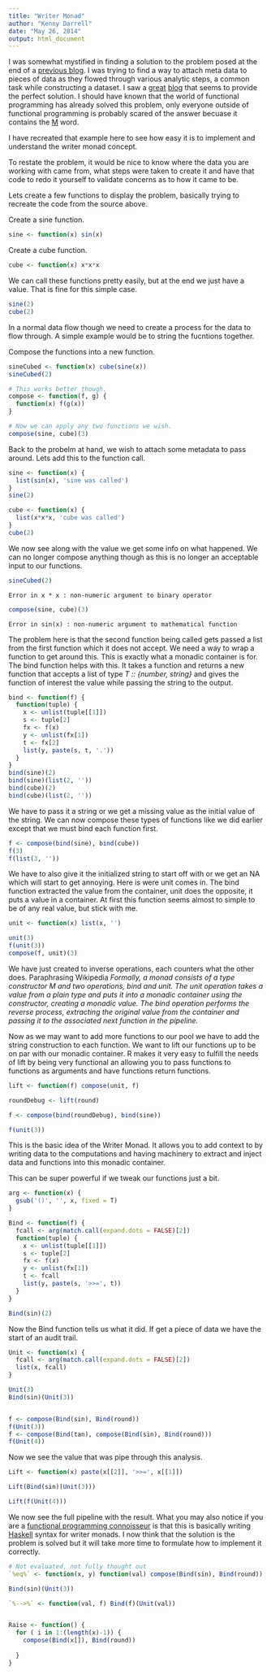 ```yaml
---
title: "Writer Monad"
author: "Kenny Darrell"
date: "May 26, 2014"
output: html_document
---
```




I was somewhat mystified in finding a solution to the problem posed at the end of a [previous blog](http://darrkj.github.io/home/blog/I%20Second%20the%20Notion). I was trying to find a way to attach meta data to pieces of data as they flowed through various analytic steps, a common task while constructing a dataset. I saw a [great](https://blog.jcoglan.com/2011/03/05/translation-from-haskell-to-javascript-of-selected-portions-of-the-best-introduction-to-monads-ive-ever-read/) [blog](https://blog.jcoglan.com/2011/03/06/monad-syntax-for-javascript/) that seems to provide the perfect solution. I should have known that the world of functional programming has already solved this problem, only everyone outside of functional programming is probably scared of the answer becuase it contains the [M](http://en.wikipedia.org/wiki/Monad_(functional_programming)) word.
 
I have recreated that example here to see how easy it is to implement and understand the writer monad concept.

To restate the problem, it would be nice to know where the data you are working with came from, what steps were taken to create it and have that code to redo it yourself to validate concerns as to how it came to be.

Lets create a few functions to display the problem, basically trying to recreate the code from the source above.

Create a sine function.
```r
sine <- function(x) sin(x)
```
Create a cube function.
```r
cube <- function(x) x*x*x
```

We can call these functions pretty easily, but at the end we just have a value. That is fine for this simple case.
```r
sine(2)
cube(2)
```

In a normal data flow though we need to create a process for the data to flow through. A simple example would be to string the fucntions together.

Compose the functions into a new function.
```r
sineCubed <- function(x) cube(sine(x))
sineCubed(2)

# This works better though.
compose <- function(f, g) {
  function(x) f(g(x))
}

# Now we can apply any two functions we wish.
compose(sine, cube)(3)
```

Back to the probelm at hand, we wish to attach some metadata to pass around. Lets add this to the function call.

```r
sine <- function(x) {
  list(sin(x), 'sine was called')
}
sine(2)

cube <- function(x) {
  list(x*x*x, 'cube was called')
}
cube(2)
```

We now see along with the value we get some info on what happened. We can no longer compose anything though as this is no longer an acceptable input to our functions.

```r
sineCubed(2)
```
```
Error in x * x : non-numeric argument to binary operator
```
```r
compose(sine, cube)(3)
```
```
Error in sin(x) : non-numeric argument to mathematical function
```

The problem here is that the second function being called gets passed a list from the first function which it does not accept. We need a way to wrap a function to get around this. This is exactly what a monadic container is for. The bind function helps with this. It takes a function and returns a new function that accepts a list of type *T :: {number, string}* and gives the function of interest the value while passing the string to the output.

```r
bind <- function(f) {
  function(tuple) {
    x <- unlist(tuple[[1]])
    s <- tuple[2]
    fx <- f(x)
    y <- unlist(fx[1])
    t <- fx[2]
    list(y, paste(s, t, '.'))
  }
}
bind(sine)(2)
bind(sine)(list(2, ''))
bind(cube)(2)
bind(cube)(list(2, ''))
```

We have to pass it a string or we get a missing value as the initial value of the string.  We can now compose these types of functions like we did earlier except that we must bind each function first.

```r
f <- compose(bind(sine), bind(cube))
f(3)
f(list(3, ''))
```

We have to also give it the initialized string to start off with or we get an NA which will start to get annoying. Here is were unit comes in. The bind function extracted the value from the container, unit does the opposite, it puts a value in a container. At first this function seems almost to simple to be of any real value, but stick with me.

```r
unit <- function(x) list(x, '')

unit(3)
f(unit(3))
compose(f, unit)(3)
```

We have just created to inverse operations, each counters what the other does. Paraphrasing Wikipedia *Formally, a monad consists of a type constructor M and two operations, bind and unit. The unit operation takes a value from a plain type and puts it into a monadic container using the constructor, creating a monadic value. The bind operation performs the reverse process, extracting the original value from the container and passing it to the associated next function in the pipeline.*


Now as we may want to add more functions to our pool we have to add the string construction to each function. We want to lift our functions up to be on par with our monadic container. R makes it very easy to fulfill the needs of lift by being very functional an allowing you to pass functions to functions as arguments and have functions return functions.

```r
lift <- function(f) compose(unit, f)

roundDebug <- lift(round)

f <- compose(bind(roundDebug), bind(sine))

f(unit(3))

```

This is the basic idea of the Writer Monad. It allows you to add context to by writing data to the computations and having machinery to extract and inject data and functions into this monadic container.

This can be super powerful if we tweak our functions just a bit.
```r
arg <- function(x) {
  gsub('()', '', x, fixed = T)
}

Bind <- function(f) {
  fcall <- arg(match.call(expand.dots = FALSE)[2])
  function(tuple) {
    x <- unlist(tuple[[1]])
    s <- tuple[2]
    fx <- f(x)
    y <- unlist(fx[1])
    t <- fcall
    list(y, paste(s, '>>=', t))
  }
}

Bind(sin)(2)
```

Now the Bind function tells us what it did. If get a piece of data we have the start of an audit trail.

```r
Unit <- function(x) {
  fcall <- arg(match.call(expand.dots = FALSE)[2])
  list(x, fcall)
}

Unit(3)
Bind(sin)(Unit(3))


f <- compose(Bind(sin), Bind(round))
f(Unit(3))
f <- compose(Bind(tan), compose(Bind(sin), Bind(round)))
f(Unit(4))
```

Now we see the value that was pipe through this analysis.

```r
Lift <- function(x) paste(x[[2]], '>>=', x[[1]])

Lift(Bind(sin)(Unit(3)))

Lift(f(Unit(4)))
```

We now see the full pipeline with the result. What you may also notice if you are a [functional programming connoisseur](http://blog.sigfpe.com/2006/08/you-could-have-invented-monads-and.html) is that this is basically writing [Haskell](http://www.haskell.org/haskellwiki/Haskell) syntax for writer monads. I now think that the solution is the problem is solved but it will take more time to formulate how to implement it correctly. 


```r
# Not evaluated, not fully thought out
`%eq%` <- function(x, y) function(val) compose(Bind(sin), Bind(round))

Bind(sin)(Unit(3))

`%-->%` <- function(val, f) Bind(f)(Unit(val))


Raise <- function() {
  for ( i in 1:(length(x)-1)) {
    compose(Bind(x[]), Bind(round))
    
  }
}
```